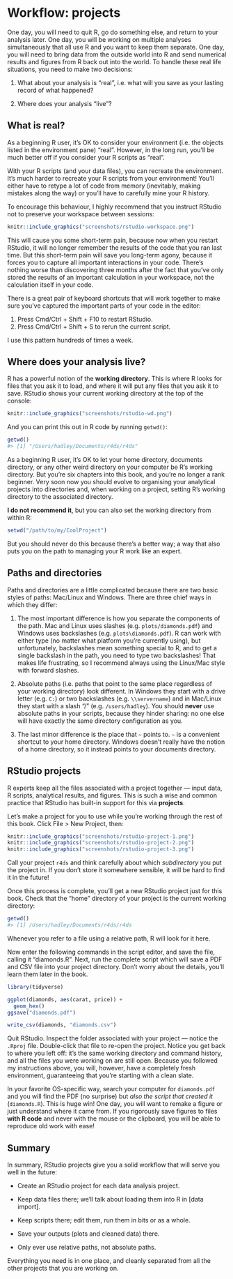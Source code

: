 # Workflow: projects

One day, you will need to quit R, go do something else, and return to your analysis later. One day, you will be working on multiple analyses simultaneously that all use R and you want to keep them separate. One day, you will need to bring data from the outside world into R and send numerical results and figures from R back out into the world. To handle these real life situations, you need to make two decisions:

1.  What about your analysis is "real", i.e. what will you save as your 
    lasting record of what happened?

1.  Where does your analysis "live"?

## What is real?

As a beginning R user, it's OK to consider your environment (i.e. the objects listed in the environment pane) "real". However, in the long run, you'll be much better off if you consider your R scripts as "real". 

With your R scripts (and your data files), you can recreate the environment. It's much harder to recreate your R scripts from your environment! You'll either have to retype a lot of code from memory (inevitably, making mistakes along the way) or you'll have to carefully mine your R history.

To encourage this behaviour, I highly recommend that you instruct RStudio not to preserve your workspace between sessions:

```r
knitr::include_graphics("screenshots/rstudio-workspace.png")
```

This will cause you some short-term pain, because now when you restart RStudio, it will no longer remember the results of the code that you ran last time. But this short-term pain will save you long-term agony, because it forces you to capture all important interactions in your code. There's nothing worse than discovering three months after the fact that you've only stored the results of an important calculation in your workspace, not the calculation itself in your code. 

There is a great pair of keyboard shortcuts that will work together to make sure you've captured the important parts of your code in the editor:

1. Press Cmd/Ctrl + Shift + F10 to restart RStudio.
2. Press Cmd/Ctrl + Shift + S to rerun the current script.

I use this pattern hundreds of times a week.

## Where does your analysis live?

R has a powerful notion of the __working directory__. This is where R looks for files that you ask it to load, and where it will put any files that you ask it to save. RStudio shows your current working directory at the top of the console:

```r
knitr::include_graphics("screenshots/rstudio-wd.png")
```

And you can print this out in R code by running `getwd()`:

```r
getwd()
#> [1] "/Users/hadley/Documents/r4ds/r4ds"
```

As a beginning R user, it's OK to let your home directory, documents directory, or any other weird directory on your computer be R's working directory. But you're six chapters into this book, and you're no longer a rank beginner. Very soon now you should evolve to organising your analytical projects into directories and, when working on a project, setting R's working directory to the associated directory.

__I do not recommend it__, but you can also set the working directory from within R:

```r
setwd("/path/to/my/CoolProject")
```

But you should never do this because there's a better way; a way that also puts you on the path to managing your R work like an expert.

## Paths and directories

Paths and directories are a little complicated because there are two basic styles of paths: Mac/Linux and Windows. There are three chief ways in which they differ:

1.  The most important difference is how you separate the components of the
    path. Mac and Linux uses slashes (e.g. `plots/diamonds.pdf`) and Windows
    uses backslashes (e.g. `plots\diamonds.pdf`). R can work with either type
    (no matter what platform you're currently using), but unfortunately, 
    backslashes mean something special to R, and to get a single backslash 
    in the path, you need to type two backslashes! That makes life frustrating, 
    so I recommend always using the Linux/Mac style with forward slashes.

1.  Absolute paths (i.e. paths that point to the same place regardless of 
    your working directory) look different. In Windows they start with a drive
    letter (e.g. `C:`) or two backslashes (e.g. `\\servername`) and in
    Mac/Linux they start with a slash "/" (e.g. `/users/hadley`). You should
    __never__ use absolute paths in your scripts, because they hinder sharing: 
    no one else will have exactly the same directory configuration as you.

1.  The last minor difference is the place that `~` points to. `~` is a
    convenient shortcut to your home directory. Windows doesn't really have 
    the notion of a home directory, so it instead points to your documents
    directory.

## RStudio projects

R experts keep all the files associated with a project together --- input data, R scripts, analytical results, and figures. This is such a wise and common practice that RStudio has built-in support for this via __projects__.

Let's make a project for you to use while you're working through the rest of this book. Click File > New Project, then:

```r
knitr::include_graphics("screenshots/rstudio-project-1.png")
knitr::include_graphics("screenshots/rstudio-project-2.png")
knitr::include_graphics("screenshots/rstudio-project-3.png")
```

Call your project `r4ds` and think carefully about which _subdirectory_ you put the project in. If you don't store it somewhere sensible, it will be hard to find it in the future!

Once this process is complete, you'll get a new RStudio project just for this book. Check that the "home" directory of your project is the current working directory:

```r
getwd()
#> [1] /Users/hadley/Documents/r4ds/r4ds
```

Whenever you refer to a file using a relative path, R will look for it here. 

Now enter the following commands in the script editor, and save the file, calling it "diamonds.R". Next, run the complete script which will save a PDF and CSV file into your project directory. Don't worry about the details, you'll learn them later in the book.

```r
library(tidyverse)

ggplot(diamonds, aes(carat, price)) + 
  geom_hex()
ggsave("diamonds.pdf")

write_csv(diamonds, "diamonds.csv")
```

Quit RStudio. Inspect the folder associated with your project --- notice the `.Rproj` file. Double-click that file to re-open the project. Notice you get back to where you left off: it's the same working directory and command history, and all the files you were working on are still open. Because you followed my instructions above, you will, however, have a completely fresh environment, guaranteeing that you're starting with a clean slate.

In your favorite OS-specific way, search your computer for `diamonds.pdf` and you will find the PDF (no surprise) but _also the script that created it_ (`diamonds.R`). This is huge win! One day, you will want to remake a figure or just understand where it came from. If you rigorously save figures to files __with R code__ and never with the mouse or the clipboard, you will be able to reproduce old work with ease!

## Summary

In summary, RStudio projects give you a solid workflow that will serve you well in the future:

* Create an RStudio project for each data analysis project. 

* Keep data files there; we'll talk about loading them into R in 
  [data import].

* Keep scripts there; edit them, run them in bits or as a whole.

* Save your outputs (plots and cleaned data) there.

* Only ever use relative paths, not absolute paths.

Everything you need is in one place, and cleanly separated from all the other projects that you are working on.
